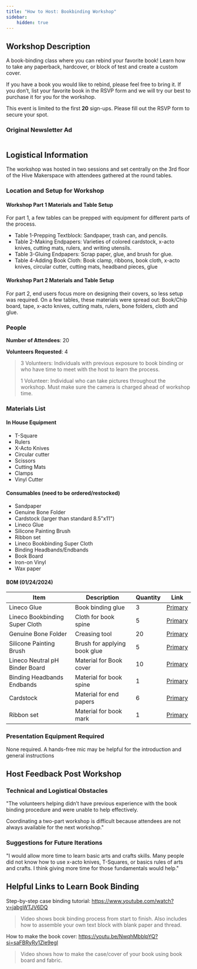 ```yaml
---
title: "How to Host: Bookbinding Workshop"
sidebar:
    hidden: true
---
```



## Workshop Description

A book-binding class where you can rebind your favorite book! Learn how to take any paperback, hardcover, or block of test and create a custom cover. 

If you have a book you would like to rebind, please feel free to bring it. If you don’t, list your favorite book in the RSVP form and we will try our best to purchase it for you for the workshop.  

This event is limited to the first **20** sign-ups. Please fill out the RSVP form to secure your spot. 

### Original Newsletter Ad
<Image src={img1} alt=""/>

## Logistical Information
The workshop was hosted in two sessions and set centrally on the 3rd floor of the Hive Makerspace with attendees gathered at the round tables.  

### Location and Setup for Workshop

#### Workshop Part 1 Materials and Table Setup

For part 1, a few tables can be prepped with equipment for different parts of the process. 

- Table 1-Prepping Textblock: Sandpaper, trash can, and pencils. 
- Table 2-Making Endpapers: Varieties of colored cardstock, x-acto knives, cutting mats, rulers, and writing utensils. 
- Table 3-Gluing Endpapers: Scrap paper, glue, and brush for glue. 
- Table 4-Adding Book Cloth: Book clamp, ribbons, book cloth, x-acto knives, circular cutter, cutting mats, headband pieces, glue 


#### Workshop Part 2 Materials and Table Setup

For part 2, end users focus more on designing their covers, so less setup was required. On a few tables, these materials were spread out: Book/Chip board, tape, x-acto knives, cutting mats, rulers, bone folders, cloth and glue. 

### People

**Number of Attendees**: 20

**Volunteers Requested**: 4

> 3 Volunteers: Individuals with previous exposure to book binding or who have time to meet with the host to learn the process. 
> 
> 1 Volunteer: Individual who can take pictures throughout the workshop. Must make sure the camera is charged ahead of workshop time. 


### Materials List

#### In House Equipment

- T-Square 
- Rulers 
- X-Acto Knives 
- Circular cutter 
- Scissors  
- Cutting Mats 
- Clamps 
- Vinyl Cutter 

#### Consumables (need to be ordered/restocked)

- Sandpaper 
- Genuine Bone Folder 
- Cardstock (larger than standard 8.5"x11") 
- Lineco Glue  
- Silicone Painting Brush  
- Ribbon set  
- Lineco Bookbinding Super Cloth 
- Binding Headbands/Endbands  
- Book Board 
- Iron-on Vinyl 
- Wax paper 


#### BOM (01/24/2024)
| Item | Description | Quantity | Link |
| ---- | ----------- | -------- | ---- |
| Lineco Glue | Book binding glue | 3 | [Primary](https://a.co/d/3VJVYa6) |
| Lineco Bookbinding Super Cloth  | Cloth for book spine | 5 | [Primary](https://a.co/d/bRE53o3) |
| Genuine Bone Folder | Creasing tool | 20 | [Primary](https://a.co/d/dekbNx9) |
| Silicone Painting Brush | Brush for applying book glue | 5 | [Primary](https://a.co/d/f4ThJHH) |
| Lineco Neutral pH Binder Board | Material for Book cover | 10 | [Primary](https://a.co/d/60RKLn4) |
| Binding Headbands Endbands | Material for book spine | 1 | [Primary](https://a.co/d/1bUP0GK) |
| Cardstock | Material for end papers | 6 | [Primary](https://a.co/d/ddi7aLa) |
| Ribbon set | Material for book mark | 1 | [Primary](https://a.co/d/5xbU70S) |

### Presentation Equipment Required

None required. A hands-free mic may be helpful for the introduction and general instructions


## Host Feedback Post Workshop

### Technical and Logistical Obstacles

"The volunteers helping didn’t have previous experience with the book binding procedure and were unable to help effectively. 

Coordinating a two-part workshop is difficult because attendees are not always available for the next workshop." 


### Suggestions for Future Iterations

"I would allow more time to learn basic arts and crafts skills. Many people did not know how to use x-acto knives, T-Squares, or basics rules of arts and crafts. I think giving more time for those fundamentals would help." 

## Helpful Links to Learn Book Binding

Step-by-step case binding tutorial: https://www.youtube.com/watch?v=jabgWTJV6DQ  

> Video shows book binding process from start to finish. Also includes how to assemble your own text block with blank paper and thread. 

How to make the book cover: https://youtu.be/NwqhMbblpYQ?si=saFBRyRy1Zle9egl  

> Video shows how to make the case/cover of your book using book board and fabric. 